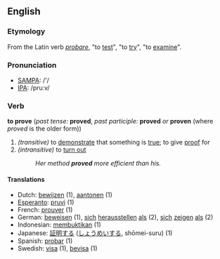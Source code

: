 ==English==
=== Etymology ===
From the Latin verb ''[[probare]]'', "to [[test]]", "to [[try]]", "to [[examine]]".

=== Pronunciation ===
*[[w:SAMPA|SAMPA]]: /'/
*[[w:IPA|IPA]]: /pruːv/

=== Verb ===
'''to prove''' (''past tense:'' '''proved''', ''past participle:'' '''proved''' ''or'' '''proven''' (where ''proved'' is the older form))
#''(transitive)'' to [[demonstrate]] that something is [[true]]; to give [[proof]] for
#''(intransitive)'' to [[turn out]]
#:''Her method '''proved''' more efficient than his.''

==== Translations ====
*Dutch: [[bewijzen]] (1), [[aantonen]] (1)
*[[Esperanto]]: [[pruvi]] (1)
*French: [[prouver]] (1)
*German: [[beweisen]] (1), [[sich]] [[herausstellen]] [[als]] (2), [[sich]] [[zeigen]] [[als]] (2)
*Indonesian: [[bukti|membuktikan]] (1)
*Japanese: [[証明]]する ([[しょうめい]]する, shōmei-suru)  (1)
*Spanish: [[probar]]  (1)
*Swedish: [[visa]] (1), [[bevisa]] (1)